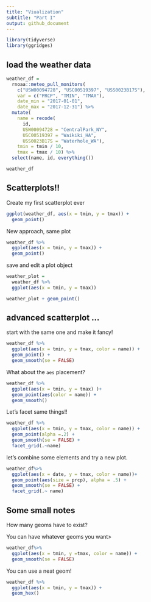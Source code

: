 ```yaml
---
title: "Viualization"
subtitle: "Part I"
output: github_document
---
```


```r
library(tidyverse)
library(ggridges)
```

## load the weather data

```r
weather_df = 
  rnoaa::meteo_pull_monitors(
    c("USW00094728", "USC00519397", "USS0023B17S"),
    var = c("PRCP", "TMIN", "TMAX"), 
    date_min = "2017-01-01",
    date_max = "2017-12-31") %>%
  mutate(
    name = recode(
      id, 
      USW00094728 = "CentralPark_NY", 
      USC00519397 = "Waikiki_HA",
      USS0023B17S = "Waterhole_WA"),
    tmin = tmin / 10,
    tmax = tmax / 10) %>%
  select(name, id, everything())

weather_df
```

## Scatterplots!!

Create my first scatterplot ever

```r
ggplot(weather_df, aes(x = tmin, y = tmax)) + 
  geom_point()
```

New approach, same plot

```r
weather_df %>%
  ggplot(aes(x = tmin, y = tmax)) +
  geom_point()
```

save and edit a plot object

```r
weather_plot = 
  weather_df %>%
  ggplot(aes(x = tmin, y = tmax))

weather_plot + geom_point()
```

## advanced scatterplot ...

start with the same one and make it fancy!

```r
weather_df %>%
  ggplot(aes(x = tmin, y = tmax, color = name)) +
  geom_point() +
  geom_smooth(se = FALSE)
```

What about the `aes` placement?

```r
weather_df %>%
  ggplot(aes(x = tmin, y = tmax) )+
  geom_point(aes(color = name)) +
  geom_smooth()
```

Let's facet same things!!

```r
weather_df %>%
  ggplot(aes(x = tmin, y = tmax, color = name)) +
  geom_point(alpha =.2) +
  geom_smooth(se = FALSE) +
  facet_grid(.~name)
```

let's combine some elements and try a new plot.

```r
weather_df%>%
  ggplot(aes(x = date, y = tmax, color = name))+
  geom_point(aes(size = prcp), alpha = .5) +
  geom_smooth(se = FALSE) +
  facet_grid(.~ name)
```


## Some small notes

How many geoms have to exist?

You can have whatever geoms you want>

```r
weather_df%>%
  ggplot(aes(x = tmin, y =tmax, color = name)) +
  geom_smooth(se = FALSE)
```

You can use a neat geom!

```r
weather_df %>%
  ggplot(aes(x = tmin, y = tmax)) +
  geom_hex()
```







